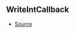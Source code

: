 ## WriteIntCallback



- [Source](https://github.com/Androz2091/discord-player/blob/dbbd788/packages/equalizer/src/equalizer/ChannelProcessor.ts#L4)
